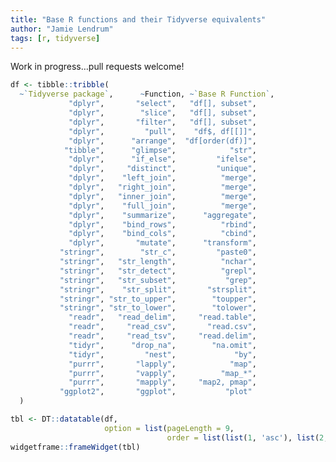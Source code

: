 ```yaml
---
title: "Base R functions and their Tidyverse equivalents"
author: "Jamie Lendrum"
tags: [r, tidyverse]
---
```


Work in progress...pull requests welcome!

```r
df <- tibble::tribble(
  ~`Tidyverse package`,      ~Function, ~`Base R Function`,
             "dplyr",       "select",   "df[], subset",
             "dplyr",        "slice",   "df[], subset",
             "dplyr",       "filter",   "df[], subset",
             "dplyr",         "pull",    "df$, df[[]]",
             "dplyr",      "arrange",  "df[order(df)]",
            "tibble",      "glimpse",            "str",
             "dplyr",      "if_else",         "ifelse",
             "dplyr",     "distinct",         "unique",
             "dplyr",    "left_join",          "merge",
             "dplyr",   "right_join",          "merge",
             "dplyr",   "inner_join",          "merge",
             "dplyr",    "full_join",          "merge",
             "dplyr",    "summarize",      "aggregate",
             "dplyr",    "bind_rows",          "rbind",
             "dplyr",    "bind_cols",          "cbind",
             "dplyr",       "mutate",      "transform",
           "stringr",        "str_c",         "paste0",
           "stringr",   "str_length",          "nchar",
           "stringr",   "str_detect",          "grepl",
           "stringr",   "str_subset",           "grep",
           "stringr",    "str_split",       "strsplit",
           "stringr", "str_to_upper",        "toupper",
           "stringr", "str_to_lower",        "tolower",
             "readr",   "read_delim",     "read.table",
             "readr",     "read_csv",       "read.csv",
             "readr",     "read_tsv",     "read.delim",
             "tidyr",      "drop_na",        "na.omit",
             "tidyr",         "nest",             "by",
             "purrr",       "lapply",            "map",
             "purrr",       "vapply",          "map_*",
             "purrr",       "mapply",     "map2, pmap",
           "ggplot2",       "ggplot",           "plot"
  )
```

```r
tbl <- DT::datatable(df, 
                     option = list(pageLength = 9,
                                   order = list(list(1, 'asc'), list(2, 'asc'))))
widgetframe::frameWidget(tbl)
```